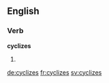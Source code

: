 ==English==

===Verb===
'''cyclizes'''

# {{third-person singular of|cyclize}}

[[de:cyclizes]]
[[fr:cyclizes]]
[[sv:cyclizes]]